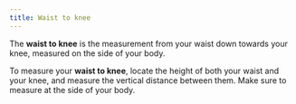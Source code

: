 ```yaml
---
title: Waist to knee
---
```


The **waist to knee** is the measurement from your waist down towards your knee, measured on the side of your body.

To measure your **waist to knee**, locate the height of both your waist and your knee, and measure the vertical distance between them. Make sure to measure at the side of your body.

<MeasurementImage />
